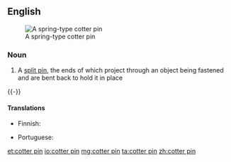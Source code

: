 ==English==
[[Image:CotterPin.png|thumb|A spring-type cotter pin]]

===Noun===
{{en-noun}}

# A [[split pin]], the ends of which project through an object being fastened and are bent back to hold it in place
{{-}}

====Translations====
{{trans-top|type of pin}}
* Finnish: {{t+|fi|haarasokka}}
{{trans-mid}}
* Portuguese: {{t+|pt|chaveta|f}}
{{trans-bottom}}

[[et:cotter pin]]
[[io:cotter pin]]
[[mg:cotter pin]]
[[ta:cotter pin]]
[[zh:cotter pin]]